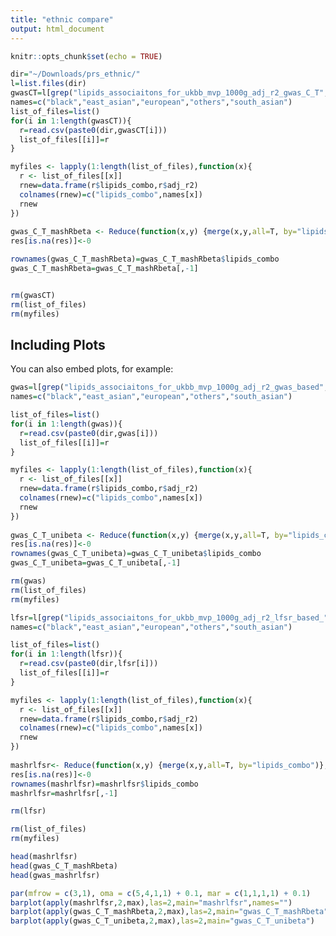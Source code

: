```yaml
---
title: "ethnic compare"
output: html_document
---
```


```r
knitr::opts_chunk$set(echo = TRUE)
```



```r

dir="~/Downloads/prs_ethnic/"
l=list.files(dir)
gwasCT=l[grep("lipids_associaitons_for_ukbb_mvp_1000g_adj_r2_gwas_C_T",l)]
names=c("black","east_asian","european","others","south_asian")
list_of_files=list()
for(i in 1:length(gwasCT)){
  r=read.csv(paste0(dir,gwasCT[i]))
  list_of_files[[i]]=r
}

myfiles <- lapply(1:length(list_of_files),function(x){
  r <- list_of_files[[x]]
  rnew=data.frame(r$lipids_combo,r$adj_r2)
  colnames(rnew)=c("lipids_combo",names[x])
  rnew
})
  
gwas_C_T_mashRbeta <- Reduce(function(x,y) {merge(x,y,all=T, by="lipids_combo")},myfiles)
res[is.na(res)]<-0

rownames(gwas_C_T_mashRbeta)=gwas_C_T_mashRbeta$lipids_combo
gwas_C_T_mashRbeta=gwas_C_T_mashRbeta[,-1]


rm(gwasCT)
rm(list_of_files)
rm(myfiles)


```

## Including Plots

You can also embed plots, for example:

```r
gwas=l[grep("lipids_associaitons_for_ukbb_mvp_1000g_adj_r2_gwas_based",l)]
names=c("black","east_asian","european","others","south_asian")

list_of_files=list()
for(i in 1:length(gwas)){
  r=read.csv(paste0(dir,gwas[i]))
  list_of_files[[i]]=r
}

myfiles <- lapply(1:length(list_of_files),function(x){
  r <- list_of_files[[x]]
  rnew=data.frame(r$lipids_combo,r$adj_r2)
  colnames(rnew)=c("lipids_combo",names[x])
  rnew
})
  
gwas_C_T_unibeta <- Reduce(function(x,y) {merge(x,y,all=T, by="lipids_combo")},myfiles)
res[is.na(res)]<-0
rownames(gwas_C_T_unibeta)=gwas_C_T_unibeta$lipids_combo
gwas_C_T_unibeta=gwas_C_T_unibeta[,-1]

rm(gwas)
rm(list_of_files)
rm(myfiles)
```

```r
lfsr=l[grep("lipids_associaitons_for_ukbb_mvp_1000g_adj_r2_lfsr_based_",l)]
names=c("black","east_asian","european","others","south_asian")

list_of_files=list()
for(i in 1:length(lfsr)){
  r=read.csv(paste0(dir,lfsr[i]))
  list_of_files[[i]]=r
}

myfiles <- lapply(1:length(list_of_files),function(x){
  r <- list_of_files[[x]]
  rnew=data.frame(r$lipids_combo,r$adj_r2)
  colnames(rnew)=c("lipids_combo",names[x])
  rnew
})
  
mashrlfsr<- Reduce(function(x,y) {merge(x,y,all=T, by="lipids_combo")},myfiles)
res[is.na(res)]<-0
rownames(mashrlfsr)=mashrlfsr$lipids_combo
mashrlfsr=mashrlfsr[,-1]

rm(lfsr)

rm(list_of_files)
rm(myfiles)

head(mashrlfsr)
head(gwas_C_T_mashRbeta)
head(gwas_mashrlfsr)

par(mfrow = c(3,1), oma = c(5,4,1,1) + 0.1, mar = c(1,1,1,1) + 0.1)
barplot(apply(mashrlfsr,2,max),las=2,main="mashrlfsr",names="")
barplot(apply(gwas_C_T_mashRbeta,2,max),las=2,main="gwas_C_T_mashRbeta",names="")
barplot(apply(gwas_C_T_unibeta,2,max),las=2,main="gwas_C_T_unibeta")
```
